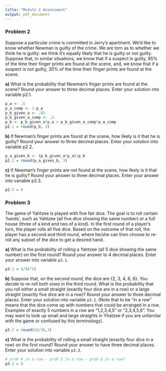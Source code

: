 ```yaml
---
title: "Module 2 Assessment"
output: pdf_document
---
```


### Problem 2

Suppose a particular crime is committed in Jerry’s apartment. We’d like to know whether Newman is guilty of the crime. We are torn as to whether we think he is guilty: we think it’s equally likely that he is guilty or not guilty. Suppose that, in similar situations, we know that if a suspect is guilty, 85% of the time their finger prints are found at the scene, and, we know that if a suspect is not guilty, 30% of the time their finger prints are found at the scene.

**a)**  What is the probability that Newman’s finger prints are found at the scene? Round your answer to three decimal places. Enter your solution into variable p2.1.


```r
p_a <- .5
p_a_comp <- 1-p_a
p_b_given_a <- .85
p_b_given_a_comp <- .3
p_b <- p_b_given_a*p_a + p_b_given_a_comp*p_a_comp
p2.1 = round(p_b, 3)
```

**b)**  If Newman’s finger prints are found at the scene, how likely is it that he is guilty? Round your answer to three decimal places. Enter your solution into variable p2.2.

```r
p_a_given_b <- (p_b_given_a*p_a)/p_b
p2.2 = round(p_a_given_b, 3)
```

**c)** If Newman’s finger prints are not found at the scene, how likely is it that he is guilty? Round your answer to three decimal places. Enter your answer into variable p2.3.

```r
p2.3 = 0
```

### Problem 3

The game of Yahtzee is played with five fair dice. The goal is to roll certain
‘hands’, such as Yahtzee (all five dice showing the same number) or a full house
(three of a kind and two of a kind). In the first round of a player’s turn, the player
rolls all five dice. Based on the outcome of that roll, the player has a second and
third round, where he/she can then choose to re-roll any subset of the dice to get
a desired hand.

**a)** What is the probability of rolling a Yahtzee (all 5 dice showing the same number) on the first round? Round your answer to 4 decimal places. Enter your answer into variable `p3.1`.


```r
p3.1 = 6/(6^5)
```

**b)** Suppose that, on the second round, the dice are {2, 3, 4, 6, 6}. You decide to
re-roll both sixes in the third round. What is the probability that you roll
either a small straight (exactly four dice are in a row) or a large straight (exactly five
dice are in a row)? Round your answer to three decimal places. Enter your solution into variable `p3.2`. (Note that to be "in a row" means that the dice come up with numbers that could be arranged in a row. Examples of exactly 5 numbers in a row are "1,2,3,4,5" or  "2,3,4,5,6". You may want to look up small and large straights in Yhatzee if you are unfamilar with the game or confused by this terminology).


```r
p3.2 = round(20/36,3)
```

**c)** What is the probability of rolling a
small straight (exactly four dice in a row) on the first round? Round your answer to have three decimal places. Enter your solution into variable `p3.3`.


```r
# prob 4 in a row - prob 5 in a row - prob 6 in a row?
p3.3 = 0
```
